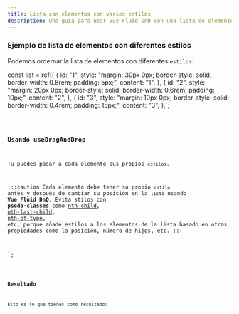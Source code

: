 ```yaml
---
title: Lista con elementos con varios estilos
description: Una guía para usar Vue Fluid DnD con una lista de elementos con diferentes estilos.
---
```



### Ejemplo de lista de elementos con diferentes estilos

Podemos ordernar la lista de elementos con diferentes `estilos`:

  const list = ref([
  {
    id: "1",
    style:
      "margin: 30px 0px; border-style: solid; border-width: 0.8rem; padding: 5px;",
    content: "1",
  },
  {
    id: "2",
    style:
      "margin: 20px 0px; border-style: solid; border-width: 0.6rem; padding: 10px;",
    content: "2",
  },
  {
    id: "3",
    style:
      "margin: 10px 0px; border-style: solid; border-width: 0.4rem; padding: 15px;",
    content: "3",
  },`;

<Code code={listOfNumbers} lang="js" />

### Usando useDragAndDrop

Tu puedes pasar a cada elemento sus propios `estilos`.

:::caution
Cada elemento debe tener su propio `estilo` antes y después de cambiar su posición en la `lista` usando **Vue Fluid DnD**. Evita stilos con **psedo-classes** como [nth-child](https://developer.mozilla.org/es/docs/Web/CSS/:nth-last-child), [nth-last-child](https://developer.mozilla.org/es/docs/Web/CSS/:nth-last-child), [nth-of-type](https://developer.mozilla.org/es/docs/Web/CSS/:nth-of-type), etc, porque añade estilos a los elementos de la lista basado en otras propiedades como la posición, número de hijos, etc.
:::


<template>
  <ul ref="parent" class="number-list" style="height: 280px">
    <li
      class="number"
      v-for="(element, index) in list"
      :index="index"
      :style="element.style"
    >
      {{ element.content }}
    </li>
  </ul>
</template>
`;

<Code code={listOfNumberInsideDnD} lang="vue" mark={highlightsDnD} />

### Resultado

Esto es lo que tienes como resultado:

<div class="p-8 bg-[var(--sl-color-gray-6)] h-96">
  <SingleVerticalListWithDiferentStyles client:load />
</div>
